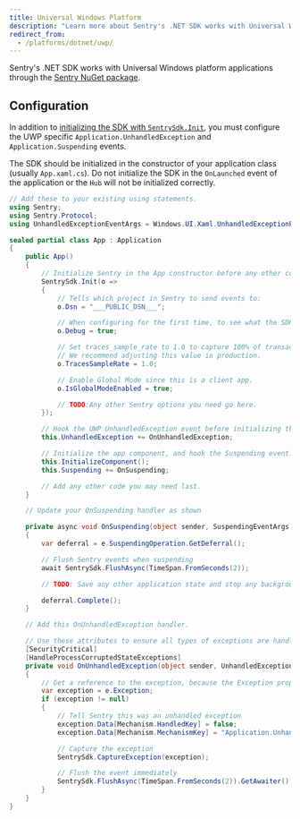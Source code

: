 ```yaml
---
title: Universal Windows Platform
description: "Learn more about Sentry's .NET SDK works with Universal Windows platform (UWP) applications."
redirect_from:
  - /platforms/dotnet/uwp/
---
```


Sentry's .NET SDK works with Universal Windows platform applications through the [Sentry NuGet package](https://www.nuget.org/packages/Sentry).

## Configuration

In addition to [initializing the SDK with `SentrySdk.Init`](/platforms/dotnet/), you must configure the UWP specific `Application.UnhandledException` and `Application.Suspending` events.

<Note>

The SDK should be initialized in the constructor of your application class (usually `App.xaml.cs`). Do not initialize the SDK in the `OnLaunched` event of the application or the `Hub` will not be initialized correctly.

</Note>

<SignInNote />

```csharp
// Add these to your existing using statements.
using Sentry;
using Sentry.Protocol;
using UnhandledExceptionEventArgs = Windows.UI.Xaml.UnhandledExceptionEventArgs;

sealed partial class App : Application
{
    public App()
    {
        // Initialize Sentry in the App constructor before any other code, to ensure you capture all possible exceptions.
        SentrySdk.Init(o =>
        {
            // Tells which project in Sentry to send events to:
            o.Dsn = "___PUBLIC_DSN___";

            // When configuring for the first time, to see what the SDK is doing:
            o.Debug = true;

            // Set traces_sample_rate to 1.0 to capture 100% of transactions for performance monitoring.
            // We recommend adjusting this value in production.
            o.TracesSampleRate = 1.0;

            // Enable Global Mode since this is a client app.
            o.IsGlobalModeEnabled = true;

            // TODO:Any other Sentry options you need go here.
        });

        // Hook the UWP UnhandledException event before initializing the app component.
        this.UnhandledException += OnUnhandledException;

        // Initialize the app component, and hook the Suspending event.
        this.InitializeComponent();
        this.Suspending += OnSuspending;

        // Add any other code you may need last.
    }

    // Update your OnSuspending handler as shown

    private async void OnSuspending(object sender, SuspendingEventArgs e)
    {
        var deferral = e.SuspendingOperation.GetDeferral();

        // Flush Sentry events when suspending
        await SentrySdk.FlushAsync(TimeSpan.FromSeconds(2));

        // TODO: Save any other application state and stop any background activity.

        deferral.Complete();
    }

    // Add this OnUnhandledException handler.

    // Use these attributes to ensure all types of exceptions are handled.
    [SecurityCritical]
    [HandleProcessCorruptedStateExceptions]
    private void OnUnhandledException(object sender, UnhandledExceptionEventArgs e)
    {
        // Get a reference to the exception, because the Exception property is cleared when accessed.
        var exception = e.Exception;
        if (exception != null)
        {
            // Tell Sentry this was an unhandled exception
            exception.Data[Mechanism.HandledKey] = false;
            exception.Data[Mechanism.MechanismKey] = "Application.UnhandledException";

            // Capture the exception
            SentrySdk.CaptureException(exception);

            // Flush the event immediately
            SentrySdk.FlushAsync(TimeSpan.FromSeconds(2)).GetAwaiter().GetResult();
        }
    }
}
```
